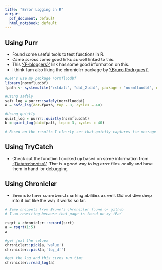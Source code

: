 ```yaml
---
title: "Error Logging in R"
output:
  pdf_document: default
  html_notebook: default
---
```


## Using Purr

- Found some useful tools to test functions in R.
- Came across some good links as well linked to this.
- This ['{R-bloggers}'](https://www.r-bloggers.com/2022/03/capture-errors-warnings-and-messages/) link has some good information on this.
- I think I am also liking the chronicler package by ['{Bruno Rodrigues}'](https://www.brodrigues.co/).

```r
#Let's use my package normfluodbf
library(normfluodbf)
fpath <- system.file("extdata", "dat_2.dat", package = "normfluodbf", mustWork = TRUE)

#Using safely
safe_log = purrr::safely(normfluodat)
a = safe_log(dat=fpath, tnp = 3, cycles = 40)

#Using quietly
quiet_log = purrr::quietly(normfluodat)
b = quiet_log(dat=fpath, tnp = 3, cycles = 40)

# Based on the results I clearly see that quietly captures the message while safely fails to capture the message.
```
## Using TryCatch

- Check out the function I cooked up based on some information from ['{Datatechnotes}'](https://www.datatechnotes.com/2017/09/logging-into-file-in-r-scripts.html). That is a good way to log error files locally and have them in hand for debugging. 

## Using Chronicler
- Seems to have some benchmarking abilities as well. Did not dive deep into it but like the way it works so far.

```r
# Some snippets from Bruno's chronicler found on github
# I am rewriting because that page is found on my iPad

rsqrt = chronicler::record(sqrt)
a = rsqrt(1:5)
a

#get just the values
chronicler::pick(a,'value')
chronicler::pick(a,'log_df')

#get the log and this gives run time
chronicler::read_log(a)
```
